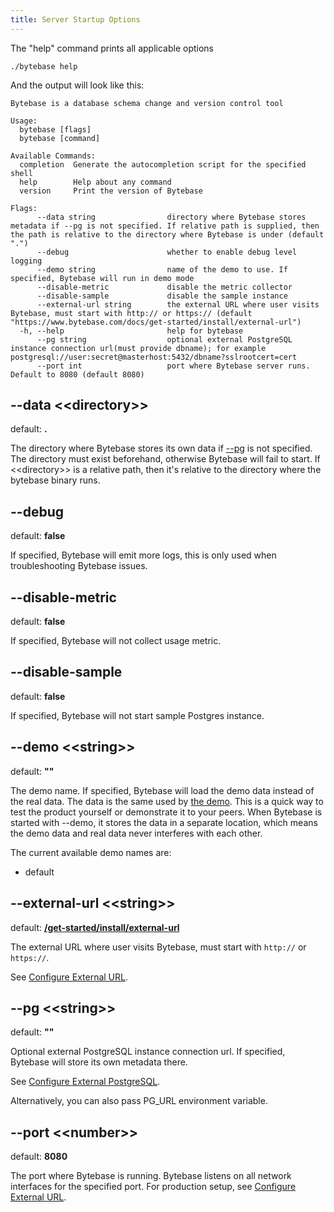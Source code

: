 ```yaml
---
title: Server Startup Options
---
```


The "help" command prints all applicable options

```text
./bytebase help
```

And the output will look like this:

```plain
Bytebase is a database schema change and version control tool

Usage:
  bytebase [flags]
  bytebase [command]

Available Commands:
  completion  Generate the autocompletion script for the specified shell
  help        Help about any command
  version     Print the version of Bytebase

Flags:
      --data string                directory where Bytebase stores metadata if --pg is not specified. If relative path is supplied, then the path is relative to the directory where Bytebase is under (default ".")
      --debug                      whether to enable debug level logging
      --demo string                name of the demo to use. If specified, Bytebase will run in demo mode
      --disable-metric             disable the metric collector
      --disable-sample             disable the sample instance
      --external-url string        the external URL where user visits Bytebase, must start with http:// or https:// (default "https://www.bytebase.com/docs/get-started/install/external-url")
  -h, --help                       help for bytebase
      --pg string                  optional external PostgreSQL instance connection url(must provide dbname); for example postgresql://user:secret@masterhost:5432/dbname?sslrootcert=cert
      --port int                   port where Bytebase server runs. Default to 8080 (default 8080)
```

## --data &lt;&lt;directory&gt;&gt;

default: **.**

The directory where Bytebase stores its own data if [--pg](#pg-string) is not specified. The directory must exist beforehand, otherwise Bytebase will fail to start. If &lt;&lt;directory&gt;&gt; is a relative path, then it's relative to the directory where the bytebase binary runs.

## --debug

default: **false**

If specified, Bytebase will emit more logs, this is only used when troubleshooting Bytebase issues.

## --disable-metric

default: **false**

If specified, Bytebase will not collect usage metric.

## --disable-sample

default: **false**

If specified, Bytebase will not start sample Postgres instance.

## --demo &lt;&lt;string&gt;&gt;

default: **""**

The demo name. If specified, Bytebase will load the demo data instead of the real data. The data is the same used by [the demo](https://www.bytebase.com/view-live-demo). This is a quick way to test the product yourself or demonstrate it to your peers. When Bytebase is started with --demo, it stores the data in a separate location, which means the demo data and real data never interferes with each other.

The current available demo names are:

- default

## --external-url &lt;&lt;string&gt;&gt;

default: **[/get-started/install/external-url](https://www.bytebase.com/docs/get-started/install/external-url)**

The external URL where user visits Bytebase, must start with `http://` or `https://`.

See [Configure External URL](/get-started/install/external-url).

## --pg &lt;&lt;string&gt;&gt;

default: **""**

Optional external PostgreSQL instance connection url. If specified, Bytebase will store its own metadata there.

See [Configure External PostgreSQL](/get-started/install/external-postgres).

<Tip>

Alternatively, you can also pass PG_URL environment variable.

</Tip>

## --port &lt;&lt;number&gt;&gt;

default: **8080**

The port where Bytebase is running. Bytebase listens on all network interfaces for the specified port. For production setup, see [Configure External URL](/get-started/install/external-url).